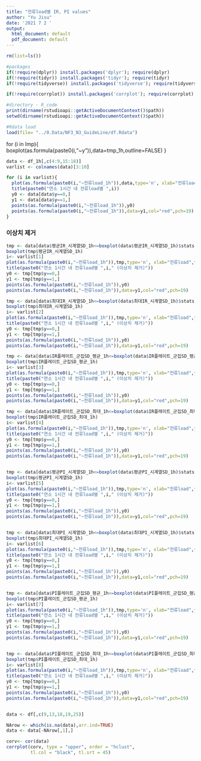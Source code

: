 ```yaml
---
title: "전류load별 IR, PI values"
author: "Yu Jisu"
date: '2021 7 2 '
output:
  html_document: default
  pdf_document: default
---
```


```r
rm(list=ls())

#packages
if(!require(dplyr)) install.packages('dplyr'); require(dplyr)
if(!require(tidyr)) install.packages('tidyr'); require(tidyr)
if(!require(tidyverse)) install.packages('tidyverse'); require(tidyverse)

if(!require(corrplot)) install.packages('corrplot'); require(corrplot)

#directory - R_code
print(dirname(rstudioapi::getActiveDocumentContext()$path))
setwd(dirname(rstudioapi::getActiveDocumentContext()$path))

#Rdata load
load(file= "../0.Data/NF3_N3_GuideLine/df.Rdata")
```

for (i in Imp){
  boxplot(as.formula(paste0(i,"~y")),data=tmp_1h,outline=FALSE)
}



```r
data <- df_1h[,c(4:9,15:18)] 
varlist <- colnames(data)[3:10]

for (i in varlist){
  plot(as.formula(paste0(i,"~전류load_1h")),data,type='n', xlab="전류load",ylab=i)
  title(paste0("연소 1시간 내 전류load별 ",i))
  y0 <- data[data$y==0,]
  y1 <- data[data$y==1,]
  points(as.formula(paste0(i,"~전류load_1h")),y0)
  points(as.formula(paste0(i,"~전류load_1h")),data=y1,col="red",pch=19)
} 

```
### 이상치 제거

```r
tmp <- data[data$평균IR_시계열SD_1h<=boxplot(data$평균IR_시계열SD_1h)$stats[5,1],]  
boxplot(tmp$평균IR_시계열SD_1h)
i<- varlist[1]
plot(as.formula(paste0(i,"~전류load_1h")),tmp,type='n', xlab="전류load",ylab=i)
title(paste0("연소 1시간 내 전류load별 ",i," (이상치 제거)"))
y0 <- tmp[tmp$y==0,]
y1 <- tmp[tmp$y==1,]
points(as.formula(paste0(i,"~전류load_1h")),y0)
points(as.formula(paste0(i,"~전류load_1h")),data=y1,col="red",pch=19)

tmp <- data[data$최대IR_시계열SD_1h<=boxplot(data$최대IR_시계열SD_1h)$stats[5,1],]  
boxplot(tmp$최대IR_시계열SD_1h)
i<- varlist[2]
plot(as.formula(paste0(i,"~전류load_1h")),tmp,type='n', xlab="전류load",ylab=i)
title(paste0("연소 1시간 내 전류load별 ",i," (이상치 제거)"))
y0 <- tmp[tmp$y==0,]
y1 <- tmp[tmp$y==1,]
points(as.formula(paste0(i,"~전류load_1h")),y0)
points(as.formula(paste0(i,"~전류load_1h")),data=y1,col="red",pch=19)

tmp <- data[data$IR플레이트_군집SD_평균_1h<=boxplot(data$IR플레이트_군집SD_평균_1h)$stats[5,1],]  
boxplot(tmp$IR플레이트_군집SD_평균_1h)
i<- varlist[3]
plot(as.formula(paste0(i,"~전류load_1h")),tmp,type='n', xlab="전류load",ylab=i)
title(paste0("연소 1시간 내 전류load별 ",i," (이상치 제거)"))
y0 <- tmp[tmp$y==0,]
y1 <- tmp[tmp$y==1,]
points(as.formula(paste0(i,"~전류load_1h")),y0)
points(as.formula(paste0(i,"~전류load_1h")),data=y1,col="red",pch=19)

tmp <- data[data$IR플레이트_군집SD_최대_1h<=boxplot(data$IR플레이트_군집SD_최대_1h)$stats[5,1],]  
boxplot(tmp$IR플레이트_군집SD_최대_1h)
i<- varlist[4]
plot(as.formula(paste0(i,"~전류load_1h")),tmp,type='n', xlab="전류load",ylab=i)
title(paste0("연소 1시간 내 전류load별 ",i," (이상치 제거)"))
y0 <- tmp[tmp$y==0,]
y1 <- tmp[tmp$y==1,]
points(as.formula(paste0(i,"~전류load_1h")),y0)
points(as.formula(paste0(i,"~전류load_1h")),data=y1,col="red",pch=19)


tmp <- data[data$평균PI_시계열SD_1h<=boxplot(data$평균PI_시계열SD_1h)$stats[5,1],]  
boxplot(tmp$평균PI_시계열SD_1h)
i<- varlist[5]
plot(as.formula(paste0(i,"~전류load_1h")),tmp,type='n', xlab="전류load",ylab=i)
title(paste0("연소 1시간 내 전류load별 ",i," (이상치 제거)"))
y0 <- tmp[tmp$y==0,]
y1 <- tmp[tmp$y==1,]
points(as.formula(paste0(i,"~전류load_1h")),y0)
points(as.formula(paste0(i,"~전류load_1h")),data=y1,col="red",pch=19)


tmp <- data[data$최대PI_시계열SD_1h<=boxplot(data$최대PI_시계열SD_1h)$stats[5,1],]  
boxplot(tmp$최대PI_시계열SD_1h)
i<- varlist[6]
plot(as.formula(paste0(i,"~전류load_1h")),tmp,type='n', xlab="전류load",ylab=i)
title(paste0("연소 1시간 내 전류load별 ",i," (이상치 제거)"))
y0 <- tmp[tmp$y==0,]
y1 <- tmp[tmp$y==1,]
points(as.formula(paste0(i,"~전류load_1h")),y0)
points(as.formula(paste0(i,"~전류load_1h")),data=y1,col="red",pch=19)


tmp <- data[data$PI플레이트_군집SD_평균_1h<=boxplot(data$PI플레이트_군집SD_평균_1h)$stats[5,1],]  
boxplot(tmp$PI플레이트_군집SD_평균_1h)
i<- varlist[7]
plot(as.formula(paste0(i,"~전류load_1h")),tmp,type='n', xlab="전류load",ylab=i)
title(paste0("연소 1시간 내 전류load별 ",i," (이상치 제거)"))
y0 <- tmp[tmp$y==0,]
y1 <- tmp[tmp$y==1,]
points(as.formula(paste0(i,"~전류load_1h")),y0)
points(as.formula(paste0(i,"~전류load_1h")),data=y1,col="red",pch=19)


tmp <- data[data$PI플레이트_군집SD_최대_1h<=boxplot(data$PI플레이트_군집SD_최대_1h)$stats[5,1],]  
boxplot(tmp$PI플레이트_군집SD_최대_1h)
i<- varlist[8]
plot(as.formula(paste0(i,"~전류load_1h")),tmp,type='n', xlab="전류load",ylab=i)
title(paste0("연소 1시간 내 전류load별 ",i," (이상치 제거)"))
y0 <- tmp[tmp$y==0,]
y1 <- tmp[tmp$y==1,]
points(as.formula(paste0(i,"~전류load_1h")),y0)
points(as.formula(paste0(i,"~전류load_1h")),data=y1,col="red",pch=19)



```


<!-- ##전류load별 최대IR 시계열 SD -->

<!-- ```{r message=FALSE, echo=FALSE} -->
<!-- plot(data$전류load_1h, data$최대IR_시계열SD_1h,type='n', xlab="전류load",ylab="최대IR_시계열SD") -->
<!-- title("연소 1시간 내 전류load별 최대IR의 시계열 SD") -->
<!-- points(data$전류load_1h[data$y==0],data$최대IR_시계열SD_1h[data$y==0]) -->
<!-- points(data$전류load_1h[data$y==1],data$최대IR_시계열SD_1h[data$y==1],col="red",pch=19) -->

<!-- aa <- data[data$최대IR_시계열SD_1h<=boxplot(data$최대IR_시계열SD_1h)$stats[5,1],] -->
<!-- boxplot(aa$최대IR_시계열SD_1h) -->

<!-- plot(aa$전류load_1h, aa$최대IR_시계열SD_1h,type='n', xlab="전류load",ylab="최대IR_시계열SD") -->
<!-- title("연소 1시간 내 전류load별 최대IR의 시계열 SD (이상치 제거)") -->
<!-- points(aa$전류load_1h[aa$y==0],aa$최대IR_시계열SD_1h[aa$y==0]) -->
<!-- points(aa$전류load_1h[aa$y==1],aa$최대IR_시계열SD_1h[aa$y==1],col="red",pch=19) -->
<!-- ``` -->



```r

data <- df[,c(9,13,18,19,25)] 

NArow <- which(is.na(data),arr.ind=TRUE)
data <- data[-NArow[,1],]

corv<- cor(data)
corrplot(corv, type = "upper", order = "hclust", 
         tl.col = "black", tl.srt = 45)


```